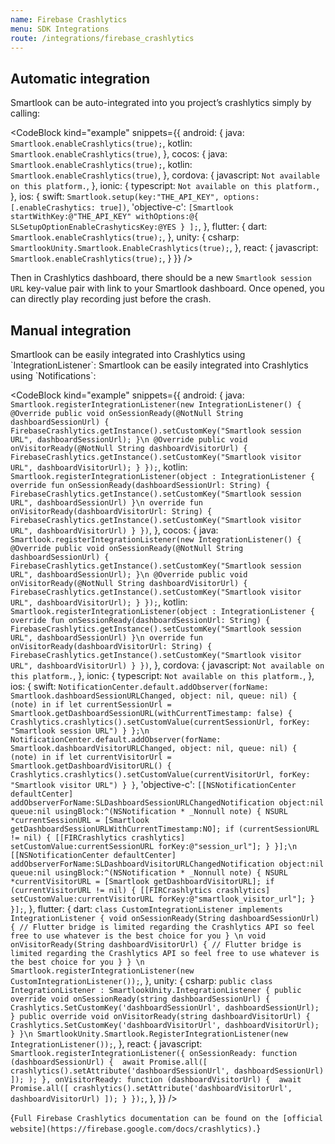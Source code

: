 ```yaml
---
name: Firebase Crashlytics
menu: SDK Integrations
route: /integrations/firebase_crashlytics
---
```



<Title>Firebase Crahslytics integration</Title>

## Automatic integration

Smartlook can be auto-integrated into you project’s crashlytics simply by calling:

<CodeBlock
  kind="example"
  snippets={{
    android: {
      java: `
Smartlook.enableCrashlytics(true);
      `,
      kotlin: `
Smartlook.enableCrashlytics(true)
      `,
    },
    cocos: {
      java: `
Smartlook.enableCrashlytics(true);
      `,
      kotlin: `
Smartlook.enableCrashlytics(true)
      `,
    },
    cordova: {
      javascript: `
Not available on this platform.
      `,
    }, 
    ionic: {
      typescript: `
Not available on this platform.
      `,
    }, 
    ios: {
      swift: `
Smartlook.setup(key:"THE_API_KEY", options:[.enableCrashytics: true])
      `,
      'objective-c': `
[Smartlook startWithKey:@"THE_API_KEY" withOptions:@{ SLSetupOptionEnableCrashyticsKey:@YES } ];
      `,
    },
    flutter: {
      dart: `
Smartlook.enableCrashlytics(true);
      `,
  },
  unity: {
    csharp: `
SmartlookUnity.Smartlook.EnableCrashlytics(true);
`,
  },
  react: {
      javascript: `
Smartlook.enableCrashlytics(true);
      `,
  }
  }}
/>

Then in Crashlytics dashboard, there should be a new `Smartlook session URL` key-value pair with link to your Smartlook dashboard. Once opened, you can directly play recording just before the crash.

## Manual integration

<TextBlock invisibleOn='ios'>
Smartlook can be easily integrated into Crashlytics using `IntegrationListener`:
</TextBlock>

<TextBlock visibleOn='ios'>
Smartlook can be easily integrated into Crashlytics using `Notifications`:
</TextBlock>

<CodeBlock
  kind="example"
  snippets={{
    android: {
      java: `
Smartlook.registerIntegrationListener(new IntegrationListener() {
    @Override
    public void onSessionReady(@NotNull String dashboardSessionUrl) {
        FirebaseCrashlytics.getInstance().setCustomKey("Smartlook session URL", dashboardSessionUrl);
    }\n
    @Override
    public void onVisitorReady(@NotNull String dashboardVisitorUrl) {
        FirebaseCrashlytics.getInstance().setCustomKey("Smartlook visitor URL", dashboardVisitorUrl);
    }
});
      `,
      kotlin: `
Smartlook.registerIntegrationListener(object : IntegrationListener {
    override fun onSessionReady(dashboardSessionUrl: String) {
        FirebaseCrashlytics.getInstance().setCustomKey("Smartlook session URL", dashboardSessionUrl)
    }\n
    override fun onVisitorReady(dashboardVisitorUrl: String) {
        FirebaseCrashlytics.getInstance().setCustomKey("Smartlook visitor URL", dashboardVisitorUrl)
    }
})
      `,
    },
    cocos: {
      java: `
Smartlook.registerIntegrationListener(new IntegrationListener() {
    @Override
    public void onSessionReady(@NotNull String dashboardSessionUrl) {
        FirebaseCrashlytics.getInstance().setCustomKey("Smartlook session URL", dashboardSessionUrl);
    }\n
    @Override
    public void onVisitorReady(@NotNull String dashboardVisitorUrl) {
        FirebaseCrashlytics.getInstance().setCustomKey("Smartlook visitor URL", dashboardVisitorUrl);
    }
});
      `,
      kotlin: `
Smartlook.registerIntegrationListener(object : IntegrationListener {
    override fun onSessionReady(dashboardSessionUrl: String) {
        FirebaseCrashlytics.getInstance().setCustomKey("Smartlook session URL", dashboardSessionUrl)
    }\n
    override fun onVisitorReady(dashboardVisitorUrl: String) {
        FirebaseCrashlytics.getInstance().setCustomKey("Smartlook visitor URL", dashboardVisitorUrl)
    }
})
      `,
    },
    cordova: {
      javascript: `
Not available on this platform.
      `,
    }, 
    ionic: {
      typescript: `
Not available on this platform.
      `,
    }, 
    ios: {
      swift: `
NotificationCenter.default.addObserver(forName: Smartlook.dashboardSessionURLChanged, object: nil, queue: nil) { (note) in
  if let currentSessionUrl = Smartlook.getDashboardSessionURL(withCurrentTimestamp: false) {
        Crashlytics.crashlytics().setCustomValue(currentSessionUrl, forKey: "Smartlook session URL")
  }
};\n
NotificationCenter.default.addObserver(forName: Smartlook.dashboardVisitorURLChanged, object: nil, queue: nil) { (note) in
  if let currentVisitorUrl = Smartlook.getDashboardVisitorURL() {
    Crashlytics.crashlytics().setCustomValue(currentVisitorUrl, forKey: "Smartlook visitor URL")
  }
}
      `,
      'objective-c': `
[[NSNotificationCenter defaultCenter] addObserverForName:SLDashboardSessionURLChangedNotification object:nil queue:nil usingBlock:^(NSNotification * _Nonnull note) {
    NSURL *currentSessionURL = [Smartlook getDashboardSessionURLWithCurrentTimestamp:NO];
    if (currentSessionURL != nil) {
        [[FIRCrashlytics crashlytics] setCustomValue:currentSessionURL forKey:@"session_url"];
    }
}];\n
[[NSNotificationCenter defaultCenter] addObserverForName:SLDashboardVisitorURLChangedNotification object:nil queue:nil usingBlock:^(NSNotification * _Nonnull note) {
    NSURL *currentVisitorURL = [Smartlook getDashboardVisitorURL];
    if (currentVisitorURL != nil) {
        [[FIRCrashlytics crashlytics] setCustomValue:currentVisitorURL forKey:@"smartlook_visitor_url"];
    }
}];
      `,
    },
    flutter: {
      dart: `
class CustomIntegrationListener implements IntegrationListener {
  void onSessionReady(String dashboardSessionUrl) {
    // Flutter bridge is limited regarding the Crashlytics API so feel free to use whatever is the best choice for you
  }
\n
  void onVisitorReady(String dashboardVisitorUrl) {
    // Flutter bridge is limited regarding the Crashlytics API so feel free to use whatever is the best choice for you
  }
}
\n
Smartlook.registerIntegrationListener(new CustomIntegrationListener());
      `,
  },
  unity: {
    csharp: `
public class IntegrationListener : SmartlookUnity.IntegrationListener
{
    public override void onSessionReady(string dashboardSessionUrl)
    {
        Crashlytics.SetCustomKey('dashboardSessionUrl', dashboardSessionUrl);
    }
    public override void onVisitorReady(string dashboardVisitorUrl)
    {
        Crashlytics.SetCustomKey('dashboardVisitorUrl', dashboardVisitorUrl);
    }
}\n
SmartlookUnity.Smartlook.RegisterIntegrationListener(new IntegrationListener());
`,
  },
  react: {
      javascript: `
Smartlook.registerIntegrationListener({
  onSessionReady: function (dashboardSessionUrl) { 
    await Promise.all([
      crashlytics().setAttribute('dashboardSessionUrl', dashboardSessionUrl)
    ]);
);
  },
  onVisitorReady: function (dashboardVisitorUrl) { 
    await Promise.all([
      crashlytics().setAttribute('dashboardVisitorUrl', dashboardVisitorUrl)
    ]);
  }
});
      `,
  },
  }}
/>

<TextBlock kind="note">{`
Full Firebase Crashlytics documentation can be found on the [official website](https://firebase.google.com/docs/crashlytics).
`}</TextBlock>